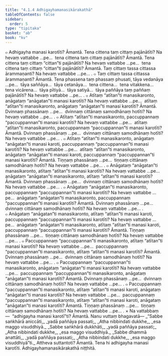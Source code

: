 ```yaml
---
title: "4.1.4 Adhigayhamanasikārakathā"
tableOfContents: false
sidebar:
  order: 5
type: "tipitaka"
basket: "ab"
book: "kv"
---
```



<DynamicBreadcrumb />

<Division number="749" book="kv">

<Paragraph number="2375" book="kv">
๐ Adhigayha manasi karotīti? Āmantā. Tena cittena taṃ cittaṃ pajānātīti? Na hevaṃ vattabbe …pe…  tena cittena taṃ cittaṃ pajānātīti? Āmantā. Tena cittena taṃ cittaṃ “cittan”ti pajānātīti? Na hevaṃ vattabbe …pe…  tena cittena taṃ cittaṃ “cittan”ti pajānātīti? Āmantā. Taṃ cittaṃ tassa cittassa ārammaṇanti? Na hevaṃ vattabbe …pe… .
</Paragraph>

<Paragraph number="2376" book="kv">
๐ Taṃ cittaṃ tassa cittassa ārammaṇanti? Āmantā. Tena phassena taṃ phassaṃ phusati, tāya vedanāya …pe…  tāya saññāya…  tāya cetanāya…  tena cittena…  tena vitakkena…  tena vicārena…  tāya pītiyā…  tāya satiyā…  tāya paññāya taṃ paññaṃ pajānātīti? Na hevaṃ vattabbe …pe… .
</Paragraph>

</Division>
<Division number="750" book="kv">

<Paragraph number="2377" book="kv">
๐ Atītaṃ “atītan”ti manasikaronto, anāgataṃ “anāgatan”ti manasi karotīti? Na hevaṃ vattabbe …pe…  atītaṃ “atītan”ti manasikaronto, anāgataṃ “anāgatan”ti manasi karotīti? Āmantā. Dvinnaṃ phassānaṃ …pe…  dvinnaṃ cittānaṃ samodhānaṃ hotīti? Na hevaṃ vattabbe …pe… .
</Paragraph>

<Paragraph number="2378" book="kv">
๐ Atītaṃ “atītan”ti manasikaronto, paccuppannaṃ “paccuppannan”ti manasi karotīti? Na hevaṃ vattabbe …pe…  atītaṃ “atītan”ti manasikaronto, paccuppannaṃ “paccuppannan”ti manasi karotīti? Āmantā. Dvinnaṃ phassānaṃ …pe…  dvinnaṃ cittānaṃ samodhānaṃ hotīti? Na hevaṃ vattabbe …pe… .
</Paragraph>

<Paragraph number="2379" book="kv">
๐ Atītaṃ “atītan”ti manasikaronto, anāgataṃ “anāgatan”ti manasi karoti, paccuppannaṃ “paccuppannan”ti manasi karotīti? Na hevaṃ vattabbe …pe…  atītaṃ “atītan”ti manasikaronto, anāgataṃ “anāgatan”ti manasi karoti, paccuppannaṃ “paccuppannan”ti manasi karotīti? Āmantā. Tiṇṇaṃ phassānaṃ …pe…  tiṇṇaṃ cittānaṃ samodhānaṃ hotīti? Na hevaṃ vattabbe …pe… .
</Paragraph>

</Division>
<Division number="751" book="kv">

<Paragraph number="2380" book="kv">
๐ Anāgataṃ “anāgatan”ti manasikaronto, atītaṃ “atītan”ti manasi karotīti? Na hevaṃ vattabbe …pe…  anāgataṃ “anāgatan”ti manasikaronto, atītaṃ “atītan”ti manasi karotīti? Āmantā. Dvinnaṃ phassānaṃ …pe…  dvinnaṃ cittānaṃ samodhānaṃ hotīti? Na hevaṃ vattabbe …pe… .
</Paragraph>

<Paragraph number="2381" book="kv">
๐ Anāgataṃ “anāgatan”ti manasikaronto, paccuppannaṃ “paccuppannan”ti manasi karotīti? Na hevaṃ vattabbe …pe…  anāgataṃ “anāgatan”ti manasikaronto, paccuppannaṃ “paccuppannan”ti manasi karotīti? Āmantā. Dvinnaṃ phassānaṃ …pe…  dvinnaṃ cittānaṃ samodhānaṃ hotīti? Na hevaṃ vattabbe …pe… .
</Paragraph>

<Paragraph number="2382" book="kv">
๐ Anāgataṃ “anāgatan”ti manasikaronto, atītaṃ “atītan”ti manasi karoti, paccuppannaṃ “paccuppannan”ti manasi karotīti? Na hevaṃ vattabbe …pe…  anāgataṃ “anāgatan”ti manasikaronto, atītaṃ “atītan”ti manasi karoti, paccuppannaṃ “paccuppannan”ti manasi karotīti? Āmantā. Tiṇṇaṃ phassānaṃ …pe…  tiṇṇaṃ cittānaṃ samodhānaṃ hotīti? Na hevaṃ vattabbe …pe… .
</Paragraph>

</Division>
<Division number="752" book="kv">

<Paragraph number="2383" book="kv">
๐ Paccuppannaṃ “paccuppannan”ti manasikaronto, atītaṃ “atītan”ti manasi karotīti? Na hevaṃ vattabbe …pe…  paccuppannaṃ “paccuppannan”ti manasikaronto, atītaṃ “atītan”ti manasi karotīti? Āmantā. Dvinnaṃ phassānaṃ …pe…  dvinnaṃ cittānaṃ samodhānaṃ hotīti? Na hevaṃ vattabbe …pe… .
</Paragraph>

<Paragraph number="2384" book="kv">
๐ Paccuppannaṃ “paccuppannan”ti manasikaronto, anāgataṃ “anāgatan”ti manasi karotīti? Na hevaṃ vattabbe …pe…  paccuppannaṃ “paccuppannan”ti manasikaronto, anāgataṃ “anāgatan”ti manasi karotīti? Āmantā. Dvinnaṃ phassānaṃ …pe…  dvinnaṃ cittānaṃ samodhānaṃ hotīti? Na hevaṃ vattabbe …pe… .
</Paragraph>

<Paragraph number="2385" book="kv">
๐ Paccuppannaṃ “paccuppannan”ti manasikaronto, atītaṃ “atītan”ti manasi karoti, anāgataṃ “anāgatan”ti manasi karotīti? Na hevaṃ vattabbe …pe…  paccuppannaṃ “paccuppannan”ti manasikaronto, atītaṃ “atītan”ti manasi karoti, anāgataṃ “anāgatan”ti manasi karotīti? Āmantā. Tiṇṇaṃ phassānaṃ …pe…  tiṇṇaṃ cittānaṃ samodhānaṃ hotīti? Na hevaṃ vattabbe …pe… .
</Paragraph>

</Division>
<Division number="753" book="kv">

<Paragraph number="2386" book="kv">
× Na vattabbaṃ—  “adhigayha manasi karotī”ti? Āmantā. Nanu vuttaṃ bhagavatā—
</Paragraph>

<Paragraph number="2387" type="verses" book="kv">
_“Sabbe saṅkhārā aniccāti,_  
_yadā paññāya passati;_  
_Atha nibbindati dukkhe,_  
_esa maggo visuddhiyā._  

</Paragraph>

<Paragraph number="2388" type="verses" book="kv">
_Sabbe saṅkhārā dukkhāti,_  
_yadā paññāya passati;_  
_Atha nibbindati dukkhe,_  
_esa maggo visuddhiyā._  

</Paragraph>

<Paragraph number="2389" type="verses" book="kv">
_Sabbe dhammā anattāti,_  
_yadā paññāya passati;_  
_Atha nibbindati dukkhe,_  
_esa maggo visuddhiyā”ti._  

</Paragraph>

<Paragraph number="2390" book="kv">
Attheva suttantoti? Āmantā. Tena hi adhigayha manasi karotīti.

</Paragraph>
</Division>

<Paragraph number="2391" type="center" book="kv">
Adhigayhamanasikārakathā niṭṭhitā.
</Paragraph>
